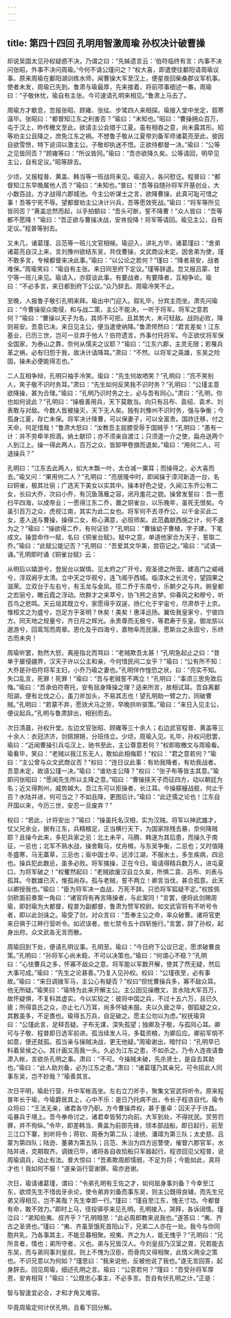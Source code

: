 ```yaml
---
---
---
```

title: 第四十四回 孔明用智激周瑜 孙权决计破曹操
---

却说吴国太见孙权疑惑不决，乃谓之曰：“先姊遗言云：‘伯符临终有言：内事不决问张昭，外事不决问周瑜。’今何不请公瑾问之？”权大喜，即遣使往鄱阳请周瑜议事。原来周瑜在鄱阳湖训练水师，闻曹操大军至汉上，便星夜回柴桑郡议军机事。使者未发，周瑜已先到。鲁肃与瑜最厚，先来接着，将前项事细述一番。周瑜曰：“子敬休忧，瑜自有主张。今可速请孔明来相见。”鲁肃上马去了。

周瑜方才歇息，忽报张昭、顾雍、张纮、步骘四人来相探。瑜接入堂中坐定，叙寒温毕。张昭曰：“都督知江东之利害否？”瑜曰：“未知也。”昭曰：“曹操拥众百万，屯于汉上，昨传檄文至此，欲请主公会猎于江夏。虽有相吞之意，尚未露其形。昭等劝主公且降之，庶免江东之祸。不想鲁子敬从江夏带刘备军师诸葛亮至此，彼因自欲雪愤，特下说词以激主公。子敬却执迷不悟。正欲待都督一决。”瑜曰：“公等之见皆同否？”顾雍等曰：“所议皆同。”瑜曰：“吾亦欲降久矣。公等请回，明早见主公，自有定议。”昭等辞去。

少顷，又报程普、黄盖、韩当等一班战将来见。瑜迎入，各问慰讫。程普曰：“都督知江东早晚属他人否？”瑜曰：“未知也。”普曰：“吾等自随孙将军开基创业，大小数百战，方才战得六郡城池。今主公听谋士之言，欲降曹操，此真可耻可惜之事！吾等宁死不辱。望都督劝主公决计兴兵，吾等愿效死战。”瑜曰：“将军等所见皆同否？”黄盖忿然而起，以手拍额曰：“吾头可断，誓不降曹！”众人皆曰：“吾等都不愿降！”瑜曰：“吾正欲与曹操决战，安肯投降！将军等请回。瑜见主公，自有定议。”程普等别去。

又未几，诸葛瑾、吕范等一班儿文官相候。瑜迎入，讲礼方毕，诸葛瑾曰：“舍弟诸葛亮自汉上来，言刘豫州欲结东吴，共伐曹操，文武商议未定。因舍弟为使，瑾不敢多言，专候都督来决此事。”瑜曰：“以公论之若何？”瑾曰：“降者易安，战者难保。”周瑜笑曰：“瑜自有主张。来日同至府下定议。”瑾等辞退。忽又报吕蒙、甘宁等一班儿来见。瑜请入，亦叙谈此事。有要战者，有要降者，互相争论。瑜曰：“不必多言，来日都到府下公议。”众乃辞去。周瑜冷笑不止。

至晚，人报鲁子敬引孔明来拜。瑜出中门迎入。叙礼毕，分宾主而坐。肃先问瑜曰：“今曹操驱众南侵，和与战二策，主公不能决，一听于将军。将军之意若何？”瑜曰：“曹操以天子为名，其师不可拒。且其势大，未可轻敌。战则必败，降则易安。吾意已决。来日见主公，便当遣使纳降。”鲁肃愕然曰：“君言差矣！江东基业，已历三世，岂可一旦弃于他人？伯符遗言，外事付托将军。今正欲仗将军保全国家，为泰山之靠，奈何从懦夫之议耶？”瑜曰：“江东六郡，主灵无限；若罹兵革之祸，必有归怨于我，故决计请降耳。”肃曰：“不然。以将军之英雄，东吴之险固，操未必便能得志也。”

二人互相争辩，孔明只袖手冷笑。瑜曰：“先生何故哂笑？”孔明曰：“亮不笑别人，笑子敬不识时务耳。”肃曰：“先生如何反笑我不识时务？”孔明曰：“公瑾主意欲降操，甚为合理。”瑜曰：“孔明乃识时务之士，必与吾有同心。”肃曰：“孔明，你也如何说此？”孔明曰：“操极善用兵，天下莫敢当。向只有吕布、袁绍、袁术、刘表敢与对敌。今数人皆被操灭，天下无人矣。独有刘豫州不识时务，强与争衡；今孤身江夏，存亡未保。将军决计降曹，可以保妻子，可以全富贵。国祚迁移，付之天命，何足惜哉！”鲁肃大怒曰：“汝教吾主屈膝受辱于国贼乎！”孔明曰：“愚有一计：并不劳牵羊担酒，纳土献印；亦不须亲自渡江；只须遣一介之使，扁舟送两个人到江上。操一得此两人，百万之众，皆卸甲卷旗而退矣。”瑜曰：“用何二人，可退操兵？”

孔明曰：“江东去此两人，如大木飘一叶，太仓减一粟耳；而操得之，必大喜而去。”瑜又问：“果用何二人？”孔明曰：“亮居隆中时，即闻操于漳河新造一台，名曰铜雀，极其壮丽；广选天下美女以实其中。操本好色之徒，久闻江东乔公有二女，长曰大乔，次曰小乔，有沉鱼落雁之容，闭月羞花之貌。操曾发誓曰：吾一愿扫平四海，以成帝业；一愿得江东二乔，置之铜雀台，以乐晚年，虽死无恨矣。今虽引百万之众，虎视江南，其实为此二女也。将军何不去寻乔公，以千金买此二女，差人送与曹操，操得二女，称心满意，必班师矣。此范蠡献西施之计，何不速为之？”瑜曰：“操欲得二乔，有何证验？”孔明曰：“曹操幼子曹植，字子建，下笔成文。操尝命作一赋，名曰《铜雀台赋》。赋中之意，单道他家合为天子，誓取二乔。”瑜曰：“此赋公能记否？”孔明曰：“吾爱其文华美，尝窃记之。”瑜曰：“试请一诵。”孔明即时诵《铜雀台赋》云：

从明后以嬉游兮，登层台以娱情。见太府之广开兮。观圣德之所营。建高门之嵯峨兮，浮双阙乎太清。立中天之华观兮，连飞阁乎西城。临漳水之长流兮，望园果之滋荣。立双台于左右兮，有玉龙与金凤。揽二乔于东南兮，乐朝夕之与共。俯皇都之宏丽兮，瞰云霞之浮动。欣群才之来萃兮，协飞熊之吉梦。仰春风之和穆兮，听百鸟之悲鸣。天云垣其既立兮，家愿得乎双逞，扬仁化于宇宙兮，尽肃恭于上京。惟桓文之为盛兮，岂足方乎圣明？休矣！美矣！惠泽远扬。翼佐我皇家兮，宁彼四方。同天地之规量兮，齐日月之辉光。永贵尊而无极兮，等君寿于东皇。御龙旂以遨游兮，回鸾驾而周章。恩化及乎四海兮，嘉物阜而民康。愿斯台之永固兮，乐终古而未央！

周瑜听罢，勃然大怒，离座指北而骂曰：“老贼欺吾太甚！”孔明急起止之曰：“昔单于屡侵疆界，汉天子许以公主和亲，今何惜民间二女乎？”瑜曰：“公有所不知：大乔是孙伯符将军主妇，小乔乃瑜之妻也。”孔明佯作惶恐之状，曰：“亮实不知。失口乱言，死罪！死罪！”瑜曰：“吾与老贼誓不两立！”孔明曰：“事须三思免致后悔。”瑜曰：“吾承伯符寄托，安有屈身降操之理？适来所言，故相试耳。吾自离鄱阳湖，便有北伐之心，虽刀斧加头，不易其志也！望孔明助一臂之力，同破曹贼。”孔明曰：“若蒙不弃，愿效犬马之劳，早晚拱听驱策。”瑜曰：“来日入见主公，便议起兵。”孔明与鲁肃辞出，相别而去。

次日清晨，孙权升堂。左边文官张昭、顾雍等三十余人；右边武官程普、黄盖等三十余人：衣冠济济，剑佩锵锵，分班侍立。少顷，周瑜入见。礼毕，孙权问慰罢，瑜曰：“近闻曹操引兵屯汉上，驰书至此，主公尊意若何？”权即取檄文与周瑜看。瑜看毕，笑曰：“老贼以我江东无人，敢如此相侮耶！”权曰：“君之意若何？”瑜曰：“主公曾与众文武商议否？”权曰：“连日议此事：有劝我降者，有劝我战者。吾意未定，故请公瑾一决。”瑜曰：“谁劝主公降？”权曰：“张子布等皆主其意。”瑜即问张昭曰：“愿闻先生所以主降之意。”昭曰：“曹操挟天子而征四方，动以朝廷为名；近又得荆州，威势越大。吾江东可以拒操者，长江耳。今操艨艟战舰，何止千百？水陆并进，何可当之？不如且降，更图后计。”瑜曰：“此迂儒之论也！江东自开国以来，今历三世，安忍一旦废弃？”

权曰：“若此，计将安出？”瑜曰：“操虽托名汉相，实为汉贼。将军以神武雄才，仗父兄余业，据有江东，兵精粮足，正当横行天下，为国家除残去暴，奈何降贼耶？且操今此来，多犯兵家之忌：北土未平，马腾、韩遂为其后患，而操久于南征，一忌也；北军不熟水战，操舍鞍马，仗舟楫，与东吴争衡，二忌也；又时值隆冬盛寒，马无藁草，三忌也；驱中国士卒，远涉江湖，不服水土，多生疾病，四忌也。操兵犯此数忌，虽多必败。将军擒操，正在今日。瑜请得精兵数万人，进屯夏口，为将军破之！”权矍然起曰：“老贼欲废汉自立久矣，所惧二袁、吕布、刘表与孤耳。今数雄已灭，惟孤尚存。孤与老贼，誓不两立！卿言当伐，甚合孤意。此天以卿授我也。”瑜曰：“臣为将军决一血战，万死不辞。只恐将军狐疑不定。”权拔佩剑砍面前奏案一角曰：“诸官将有再言降操者，与此案同！”言罢，便将此剑赐周瑜，即封瑜为大都督，程普为副都督，鲁肃为赞军校尉。如文武官将有不听号令者，即以此剑诛之。瑜受了剑，对众言曰：“吾奉主公之命，率众破曹。诸将官吏来日俱于江畔行营听令。如迟误者，依七禁令五十四斩施行。”言罢，辞了孙权，起身出府。众文武各无言而散。

周瑜回到下处，便请孔明议事。孔明至。瑜曰：“今日府下公议已定，愿求破曹良策。”孔明曰：“孙将军心尚未稳，不可以决策也。”瑜曰：“何谓心不稳？”孔明曰：“心怯曹兵之多，怀寡不敌众之意。将军能以军数开解，使其了然无疑，然后大事可成。”瑜曰：“先生之论甚善。”乃复入见孙权。权曰：“公瑾夜至，必有事故。”瑜曰：“来日调拨军马，主公心有疑否？”权曰“但忧曹操兵多，寡不敌众耳。他无所疑。”瑜笑曰：“瑜特为此来开解主公。主公因见操檄文，言水陆大军百万，故怀疑惧，不复料其虚实。今以实较之：彼将中国之兵，不过十五六万，且已久疲；所得袁氏之众，亦止七八万耳，尚多怀疑未服。夫以久疲之卒，御狐疑之众，其数虽多，不足畏也。瑜得五万兵，自足破之。愿主公勿以为虑。”权抚瑜背曰：“公瑾此言，足释吾疑。子布无谋，深失孤望；独卿及子敬，与孤同心耳。卿可与子敬、程普即日选军前进。孤当续发人马，多载资粮，为卿后应。卿前军倘不如意，便还就孤。孤当亲与操贼决战，更无他疑。”周瑜谢出，暗忖曰：“孔明早已料着吴侯之心。其计画又高我一头。久必为江东之患，不如杀之。乃令人连夜请鲁肃入帐，言欲杀孔明之事。肃曰：“不可。今操贼未破，先杀贤士，是自去其助也。”瑜曰：“此人助刘备，必为江东之患。”肃曰：“诸葛瑾乃其亲兄，可令招此人同事东吴，岂不妙哉？”瑜善其言。

次日平明，瑜赴行营，升中军帐高坐。左右立刀斧手，聚集文官武将听令。原来程普年长于瑜，今瑜爵居其上，心中不乐：是日乃托病不出，令长子程咨自代。瑜令众将曰：“王法无亲，诸君各守乃职。方今曹操弄权，甚于董卓：囚天子于许昌。屯暴兵于境上。吾今奉命讨之，诸君幸皆努力向前。大军到处，不得扰民。赏劳罚罪，并不徇纵。”令毕，即差韩当、黄盖为前部先锋，领本部战船，即日起行，前至三江口下寨，别听将令；蒋钦、周泰为第二队；凌统、潘璋为第三队；太史慈、吕蒙为第四队；陆逊、董袭为第五队；吕范、朱治为四方巡警使，催督六郡官军，水陆并进，克期取齐。调拨已毕，诸将各自收拾船只军器起行。程咨回见父程普，说周瑜调兵，动止有法。普大惊曰：“吾素欺周郎懦弱，不足为将；今能如此，真将才也！我如何不服！”遂亲诣行营谢罪。瑜亦逊谢。

次日，瑜请诸葛瑾，谓曰：“令弟孔明有王佐之才，如何屈身事刘备？今幸至江东，欲烦先生不惜齿牙余论，使令弟弃刘备而事东吴，则主公既得良辅，而先生兄弟又得相见，岂不美哉？先生幸即一行。”瑾曰：“瑾自至江东，愧无寸功。今都督有命，敢不效力。”即时上马，径投驿亭来见孔明。孔明接入，哭拜，各诉阔情。瑾泣曰：“弟知伯夷、叔齐乎？”孔明暗思：“此必周郎教来说我也。”遂答曰：“夷、齐古之圣贤也。”瑾曰：“夷、齐虽至饿死首阳山下，兄弟二人亦在一处。我今与你同胞共乳，乃各事其主，不能旦暮相聚。视夷、齐之为人，能无愧乎？”孔明曰：“兄所言者，情也；弟所守者，义也。弟与兄皆汉人。今刘皇叔乃汉室之胄，兄若能去东吴，而与弟同事刘皇叔，则上不愧为汉臣，而骨肉又得相聚，此情义两全之策也。不识兄意以为何如？”瑾思曰：“我来说他，反被他说了我也。”遂无言回答，起身辞去。回见周瑜，细述孔明之言。瑜曰：“公意若何？”瑾曰：“吾受孙将军厚恩，安肯相背！”瑜曰：“公既忠心事主，不必多言。吾自有伏孔明之计。”正是：

智与智逢宜必合，才和才角又难容。

毕竟周瑜定何计伏孔明，且看下回分解。
